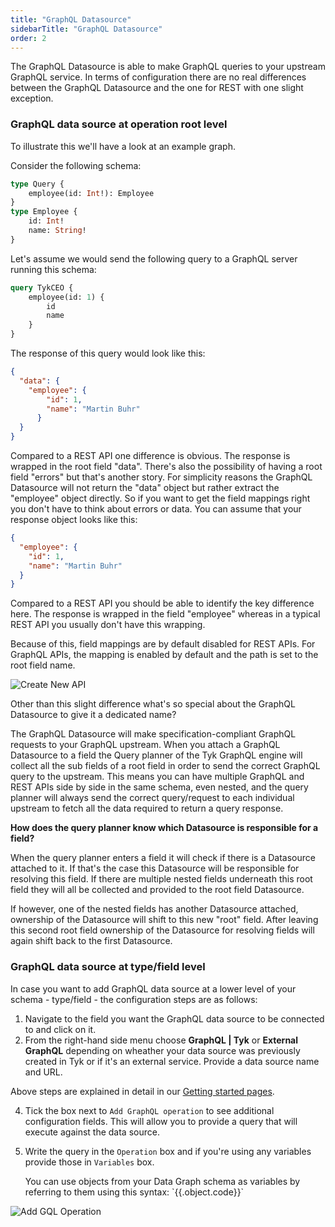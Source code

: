 ```yaml
---
title: "GraphQL Datasource"
sidebarTitle: "GraphQL Datasource"
order: 2
---
```


The GraphQL Datasource is able to make GraphQL queries to your upstream GraphQL service. In terms of configuration there are no real differences between the GraphQL Datasource and the one for REST with one slight exception.

### GraphQL data source at operation root level

To illustrate this we'll have a look at an example graph.

Consider the following schema:

```graphql
type Query {
    employee(id: Int!): Employee
}
type Employee {
    id: Int!
    name: String!
}
```

Let's assume we would send the following query to a GraphQL server running this schema:

```graphql
query TykCEO {
    employee(id: 1) {
        id
        name
    }
}
```

The response of this query would look like this:

```json
{
  "data": {
    "employee": {
        "id": 1,
        "name": "Martin Buhr"
      }
  }
}
```

Compared to a REST API one difference is obvious. The response is wrapped in the root field "data".
There's also the possibility of having a root field "errors" but that's another story.
For simplicity reasons the GraphQL Datasource will not return the "data" object but rather extract the "employee" object directly.
So if you want to get the field mappings right you don't have to think about errors or data.
You can assume that your response object looks like this:

````json
{
  "employee": {
    "id": 1,
    "name": "Martin Buhr"
  }
}
````

Compared to a REST API you should be able to identify the key difference here.
The response is wrapped in the field "employee" whereas in a typical REST API you usually don't have this wrapping.

Because of this, field mappings are by default disabled for REST APIs.
For GraphQL APIs, the mapping is enabled by default and the path is set to the root field name.

<img src="/img/dashboard/udg/datasources/graph-fieldmapping.png" alt="Create New API" />

Other than this slight difference what's so special about the GraphQL Datasource to give it a dedicated name?

The GraphQL Datasource will make specification-compliant GraphQL requests to your GraphQL upstream. When you attach a GraphQL Datasource to a field the Query planner of the Tyk GraphQL engine will collect all the sub fields of a root field in order to send the correct GraphQL query to the upstream. This means you can have multiple GraphQL and REST APIs side by side in the same schema, even nested, and the query planner will always send the correct query/request to each individual upstream to fetch all the data required to return a query response.

**How does the query planner know which Datasource is responsible for a field?**

When the query planner enters a field it will check if there is a Datasource attached to it.
If that's the case this Datasource will be responsible for resolving this field.
If there are multiple nested fields underneath this root field they will all be collected and provided to the root field Datasource.

If however, one of the nested fields has another Datasource attached, ownership of the Datasource will shift to this new "root" field.
After leaving this second root field ownership of the Datasource for resolving fields will again shift back to the first Datasource.

### GraphQL data source at type/field level

In case you want to add GraphQL data source at a lower level of your schema - type/field - the configuration steps are as follows:

1. Navigate to the field you want the GraphQL data source to be connected to and click on it.
2. From the right-hand side menu choose **GraphQL | Tyk** or **External GraphQL** depending on wheather your data source was previously created in Tyk or if it's an external service.
Provide a data source name and URL.

Above steps are explained in detail in our [Getting started pages](/5.5/universal-data-graph/udg-getting-started/connect-datasource.md).


4. Tick the box next to `Add GraphQL operation` to see additional configuration fields. This will allow you to provide a query that will execute against the data source.
5. Write the query in the `Operation` box and if you're using any variables provide those in `Variables` box.



    <Note>
    You can use objects from your Data Graph schema as variables by referring to them using this syntax: `{{.object.code}}`
    </Note>



<img src="/img/dashboard/udg/datasources/add_gql_operation.png" alt="Add GQL Operation" />

